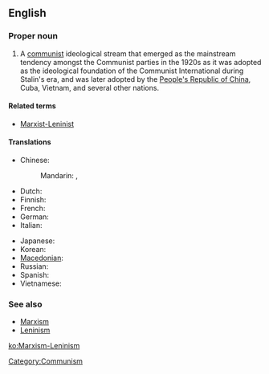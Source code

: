 ==English==

===Proper noun===
{{en-proper noun}}

# A [[communist]] ideological stream that emerged as the mainstream tendency amongst the Communist parties in the 1920s as it was adopted as the ideological foundation of the Communist International during Stalin's era, and was later adopted by the [[People's Republic of China]], Cuba, Vietnam, and several other nations.

====Related terms====
* [[Marxist-Leninist]]

====Translations====
{{trans-top|communist ideological stream}}
* Chinese:
*: Mandarin: {{t|zh|馬克思列寧主義|sc=Hani}}, {{t|zh|马克思列宁主义|tr=Mǎkèsī-Lièníngzhǔyì|sc=Hani}}
* Dutch: {{t-|nl|marxisme-leninisme|n}}
* Finnish: {{t+|fi|marxismi-leninismi}}
* French: {{t|fr|marxisme-léninisme|m}}
* German: {{t|de|Marxismus-Leninismus|m}}
* Italian: {{t-|it|marxismo-leninismo|m}}
{{trans-mid}}
* Japanese: {{t|ja|マルクス・レーニン主義|tr=Marukusu-Rēnin-shugi|sc=Jpan}}
* Korean: {{t|ko|마르크스-레닌주의|tr=Mareukeuseu-Lenin-juui|sc=Kore}}
* [[Macedonian]]: {{t|mk|марксизам-ленинизам|m|tr=marksízam-leninízam}}
* Russian: {{t+|ru|марксизм-ленинизм|m|tr=markízm-leninízm}}
* Spanish: {{t-|es|marxismo-leninismo|m}}
* Vietnamese: {{t-|vi|chủ nghĩa Marx-Lenin|xs=Vietnamese}}
{{trans-bottom}}

===See also===
* [[Marxism]]
* [[Leninism]]

[[Category:Communism]]
[[ko:Marxism-Leninism]]